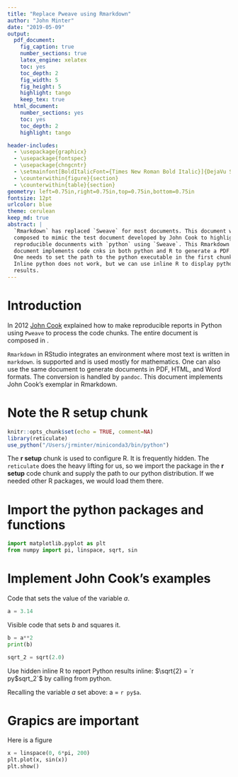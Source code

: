 ```yaml
---
title: "Replace Pweave using Rmarkdown"
author: "John Minter"
date: "2019-05-09"
output:
  pdf_document:
    fig_caption: true
    number_sections: true
    latex_engine: xelatex
    toc: yes
    toc_depth: 2
    fig_width: 5
    fig_height: 5
    highlight: tango
    keep_tex: true
  html_document:
    number_sections: yes
    toc: yes
    toc_depth: 2
    highlight: tango

header-includes:
  - \usepackage{graphicx}
  - \usepackage{fontspec}
  - \usepackage{chngcntr}
  - \setmainfont[BoldItalicFont={Times New Roman Bold Italic}]{DejaVu Sans}
  - \counterwithin{figure}{section}
  - \counterwithin{table}{section}
geometry: left=0.75in,right=0.75in,top=0.75in,bottom=0.75in
fontsize: 12pt
urlcolor: blue
theme: cerulean
keep_md: true
abstract: |
  `Rmarkdown` has replaced `Sweave` for most documents. This document was
  composed to mimic the test document developed by John Cook to highlight
  reproducible docunments with `python` using `Sweave`. This Rmarkdown
  document implements code cnks in both python and R to generate a PDF.
  One needs to set the path to the python executable in the first chunk.
  Inline python does not work, but we can use inline R to display python
  results.
---
```


# Introduction

In 2012 [John Cook](https://www.johndcook.com/blog/2012/12/20/basics-of-sweave-and-pweave/)
explained how to make reproducible reports in Python using `Pweave` to process
the code chunks. The entire document is composed in \LaTeX. 

`Rmarkdown` in RStudio integrates an environment where most text is written in
`markdown`.  \LaTeX is supported and is used mostly for mathematics. One can
also use the same document to generate documents in PDF, HTML, and Word formats.
The conversion is handled by `pandoc`. This document implements John Cook's
exemplar in Rmarkdown.

# Note the R setup chunk


```r
knitr::opts_chunk$set(echo = TRUE, comment=NA)
library(reticulate)
use_python("/Users/jrminter/miniconda3/bin/python")
```

The **r setup** chunk is used to configure R. It is frequently
hidden. The `reticulate` does the heavy lifting for us, so we import the
package in the **r setup** code chunk and supply the path to our python
distribution. If we needed other R packages, we would load them there.



# Import the python packages and functions

```python
import matplotlib.pyplot as plt
from numpy import pi, linspace, sqrt, sin
```

# Implement John Cook's examples

Code that sets the value of the variable $a$.

```python
a = 3.14
```

Visible code that sets $b$ and squares it.

```python
b = a**2
print(b)
```

```python
sqrt_2 = sqrt(2.0)
```

Use hidden inline R to report Python results inline: $\sqrt{2} = `r py$sqrt_2`$
by calling from python.

Recalling the variable $a$ set above: a = `r py$a`.

# Grapics are important

Here is a figure

```python
x = linspace(0, 6*pi, 200)
plt.plot(x, sin(x))
plt.show()
```
